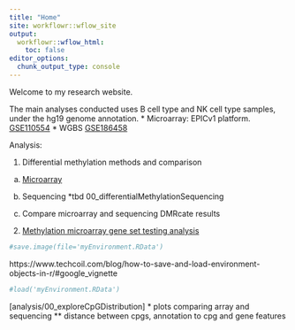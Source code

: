 ```yaml
---
title: "Home"
site: workflowr::wflow_site
output:
  workflowr::wflow_html:
    toc: false
editor_options:
  chunk_output_type: console
---
```


Welcome to my research website.

The main analyses conducted uses B cell type and NK cell type samples, 
under the hg19 genome annotation.
* Microarray: EPICv1 platform. [GSE110554](https://www.ncbi.nlm.nih.gov/geo/query/acc.cgi?acc=GSE110554)
* WGBS [GSE186458](https://www.ncbi.nlm.nih.gov/geo/query/acc.cgi?acc=GSE186458)

Analysis:

1. Differential methylation methods and comparison

  a) [Microarray](00_differentialMethylationArray.html)
  
  b) Sequencing *tbd 00_differentialMethylationSequencing
  
  c) Compare microarray and sequencing DMRcate results 

2. [Methylation microarray gene set testing analysis](00_microarrayOntologyAnalysis.Rmd)

```r
	
#save.image(file='myEnvironment.RData')
```

https://www.techcoil.com/blog/how-to-save-and-load-environment-objects-in-r/#google_vignette
```r
#load('myEnvironment.RData')
```





[analysis/00_exploreCpGDistribution]
* plots comparing array and sequencing
** distance between cpgs, annotation to cpg and gene features



